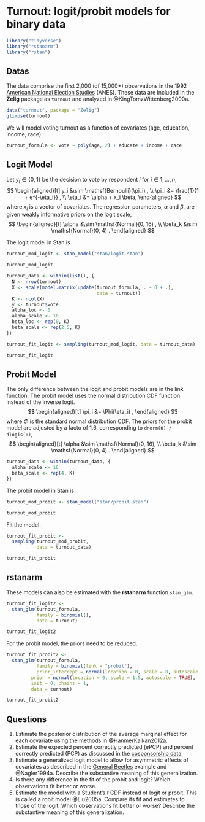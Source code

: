 # Turnout: logit/probit models for binary data {#turnout}

```r
library("tidyverse")
library("rstanarm")
library("rstan")
```

## Datas

The data comprise the first 2,000 (of 15,000+) observations in the 1992 [American National Election Studies](http://www.electionstudies.org/) (ANES).
These data are included in the **Zelig** package as `turnout` and analyzed in @KingTomzWittenberg2000a.
```r
data("turnout", package = "Zelig")
glimpse(turnout)
```
We will model voting turnout as a function of covariates (age, education, income, race).
```r
turnout_formula <- vote ~ poly(age, 2) + educate + income + race
```


## Logit Model

Let $y_i \in \{0, 1\}$ be the decision to vote by respondent $i$ for $i \in 1, \dots, n$,
$$
\begin{aligned}[t]
y_i &\sim \mathsf{Bernoulli}(\pi_i) , \\
\pi_i &= \frac{1}{1 + e^{-\eta_i}} , \\
\eta_i &= \alpha + x_i \beta, 
\end{aligned}
$$
where $x_i$ is a vector of covariates.
The regression parameters, $\alpha$ and $\beta$, are given weakly informative priors on the logit scale,
$$
\begin{aligned}[t]
\alpha &\sim \mathsf{Normal}(0, 16) , \\
\beta_k &\sim \mathsf{Normal}(0, 4) .
\end{aligned}
$$

The logit model in Stan is
```r
turnout_mod_logit <- stan_model("stan/logit.stan")
```
```r
turnout_mod_logit
```

```r
turnout_data <- within(list(), {
  N <- nrow(turnout)
  X <- scale(model.matrix(update(turnout_formula, . ~ 0 + .),
                                 data = turnout))
  K <- ncol(X)
  y <- turnout$vote
  alpha_loc <- 0
  alpha_scale <- 10
  beta_loc <- rep(0, K)
  beta_scale <- rep(2.5, K)
})
```

```r
turnout_fit_logit <- sampling(turnout_mod_logit, data = turnout_data)
```
```r
turnout_fit_logit
```



## Probit Model

The only difference between the logit and probit models are in the link function.
The probit model uses the normal distribution CDF function instead of the inverse logit.
$$
\begin{aligned}[t]
\pi_i &= \Phi(\eta_i) ,
\end{aligned}
$$
where $\Phi$ is the standard normal distribution CDF.
The priors for the probit model are adjusted by a facto of 1.6, corresponding to `dnorm(0) / dlogis(0)`,
$$
\begin{aligned}[t]
\alpha &\sim \mathsf{Normal}(0, 16), \\
\beta_k &\sim \mathsf{Normal}(0, 4) .
\end{aligned}
$$
```r
turnout_data <- within(turnout_data, {
  alpha_scale <- 16
  beta_scale <- rep(4, K)
})
```

The probit model in Stan is
```r
turnout_mod_probit <- stan_model("stan/probit.stan")
```
```r
turnout_mod_probit
```

Fit the model.
```r
turnout_fit_probit <- 
  sampling(turnout_mod_probit,
           data = turnout_data)
```
```r
turnout_fit_probit
```


## rstanarm

These models can also be estimated with the  **rstanarm** function `stan_glm`.
```r
turnout_fit_logit2 <- 
  stan_glm(turnout_formula,
           family = binomial(),
           data = turnout)
```
```r
turnout_fit_logit2
```

For the probit model, the priors need to be reduced.
```r
turnout_fit_probit2 <-
  stan_glm(turnout_formula,
           family = binomial(link = "probit"),
           prior_intercept = normal(location = 0, scale = 8, autoscale = TRUE),
         prior = normal(location = 0, scale = 1.5, autoscale = TRUE),
         init = 0, chains = 1,
         data = turnout)
```
```r
turnout_fit_probit2
```


## Questions {-}

1. Estimate the posterior distribution of the average marginal effect for each covariate using the methods in @HanmerKalkan2012a.
1. Estimate the expected percent correctly predicted (ePCP) and percent correctly predicted (PCP) as discussed in the [cosponsorship data](#cosponsor).
2. Estimate a generalized logit model to allow for asymmetric effects of covariates as described in the [General Beetles](#genbeetles) example and @Nagler1994a. Describe the substantive meaning of this generalization.
1. Is there any difference in the fit of the probit and logit? Which observations fit better or worse. 
2. Estimate the model with a Student's $t$ CDF instead of logit or probit. This is called a robit model @Liu2005a. Compare its fit and estimates to those of the logit. Which observations fit better or worse? Describe the substantive meaning of this generalization.
